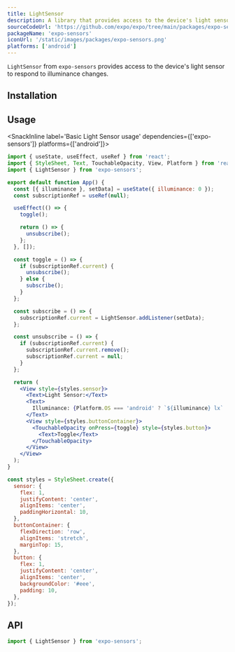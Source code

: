 ```yaml
---
title: LightSensor
description: A library that provides access to the device's light sensor.
sourceCodeUrl: 'https://github.com/expo/expo/tree/main/packages/expo-sensors'
packageName: 'expo-sensors'
iconUrl: '/static/images/packages/expo-sensors.png'
platforms: ['android']
---
```



`LightSensor` from `expo-sensors` provides access to the device's light sensor to respond to illuminance changes.

## Installation

<APIInstallSection />

## Usage

<SnackInline label='Basic Light Sensor usage' dependencies={['expo-sensors']} platforms={['android']}>

```jsx
import { useState, useEffect, useRef } from 'react';
import { StyleSheet, Text, TouchableOpacity, View, Platform } from 'react-native';
import { LightSensor } from 'expo-sensors';

export default function App() {
  const [{ illuminance }, setData] = useState({ illuminance: 0 });
  const subscriptionRef = useRef(null);

  useEffect(() => {
    toggle();

    return () => {
      unsubscribe();
    };
  }, []);

  const toggle = () => {
    if (subscriptionRef.current) {
      unsubscribe();
    } else {
      subscribe();
    }
  };

  const subscribe = () => {
    subscriptionRef.current = LightSensor.addListener(setData);
  };

  const unsubscribe = () => {
    if (subscriptionRef.current) {
      subscriptionRef.current.remove();
      subscriptionRef.current = null;
    }
  };

  return (
    <View style={styles.sensor}>
      <Text>Light Sensor:</Text>
      <Text>
        Illuminance: {Platform.OS === 'android' ? `${illuminance} lx` : `Only available on Android`}
      </Text>
      <View style={styles.buttonContainer}>
        <TouchableOpacity onPress={toggle} style={styles.button}>
          <Text>Toggle</Text>
        </TouchableOpacity>
      </View>
    </View>
  );
}

const styles = StyleSheet.create({
  sensor: {
    flex: 1,
    justifyContent: 'center',
    alignItems: 'center',
    paddingHorizontal: 10,
  },
  buttonContainer: {
    flexDirection: 'row',
    alignItems: 'stretch',
    marginTop: 15,
  },
  button: {
    flex: 1,
    justifyContent: 'center',
    alignItems: 'center',
    backgroundColor: '#eee',
    padding: 10,
  },
});
```

</SnackInline>

## API

```js
import { LightSensor } from 'expo-sensors';
```

<APISection packageName="expo-light-sensor" />
